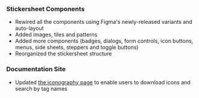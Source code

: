 ### Stickersheet Components

-   Rewired all the components using Figma's newly-released variants and auto-layout
-   Added images, tiles and patterns
-   Added more components (badges, dialogs, form controls, icon buttons, menus, side sheets, steppers and toggle buttons)
-   Reorganized the stickersheet structure

### Documentation Site

-   Updated [the iconography page](/style/iconography) to enable users to download icons and search by tag names
